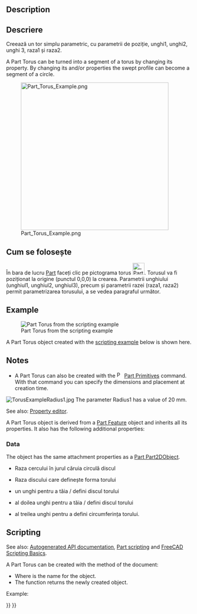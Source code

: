 <languages/>

{{Docnav
|[[Part_Cone|Cone]]
|[[Part_Tube|Tube]]
|[[Part_Workbench|Part]]
|IconL=Part_Cone.svg
|IconR=Part_Tube.svg
|IconC=Workbench_Part.svg
}}

<div class="mw-translate-fuzzy">
{{GuiCommand/ro
|Name=Part Torus
|Name/ro=Part Torus
|MenuLocation=Part → Torus
|
|Workbenches=[[Part_Workbench/ro|Part]], Complete
|SeeAlso=[[Part_CreatePrimitives/ro|Part CreatePrimitives]]
}}
</div>

== Description ==

<div class="mw-translate-fuzzy">
== Descriere ==
Creează un tor simplu parametric, cu parametrii de poziție, unghi1, unghi2, unghi 3, raza1 și raza2.
</div>

A Part Torus can be turned into a segment of a torus by changing its {{PropertyData|Angle3}} property. By changing its {{PropertyData|Angle1}} and/or {{PropertyData|Angle2}} properties the swept profile can become a segment of a circle.

[[Image:Part_Torus_Example.png|400px]]

<span id="Usage"></span>
<div class="mw-translate-fuzzy">
== Cum se folosește ==
</div>

<div class="mw-translate-fuzzy">
În bara de lucru [[Part_Workbench|Part]] faceți clic pe pictograma torus [[Image: Part Torus.png|32px]]. Torusul va fi poziționat la origine (punctul 0,0,0) la crearea.
Parametrii unghiului (unghiul1, unghiul2, unghiul3), precum și parametrii razei (raza1, raza2) permit parametrizarea torusului, a se vedea paragraful următor.
</div>

== Example ==

[[Image:Part_Torus_Scripting_Example.png|thumb|Part Torus from the scripting example]]

A Part Torus object created with the [[#Scripting|scripting example]] below is shown here.

== Notes ==

* A Part Torus can also be created with the [[Image:Part_Primitives.svg|16px]] [[Part_Primitives|Part Primitives]] command. With that command you can specify the dimensions and placement at creation time.

<span id="Properties"></span>
<div class="mw-translate-fuzzy">
[[File:TorusExampleRadius1.jpg]]
The parameter Radius1 has a value of 20 mm.
</div>

See also: [[Property_editor|Property editor]].

A Part Torus object is derived from a [[Part_Feature|Part Feature]] object and inherits all its properties. It also has the following additional properties:

=== Data ===

{{TitleProperty|Attachment}}

The object has the same attachment properties as a [[Part_Part2DObject#Data|Part Part2DObject]].

{{TitleProperty|Torus}}

<div class="mw-translate-fuzzy">
* {{Parameter|Radius1:}} Raza cercului în jurul căruia circulă discul
* {{Parameter|Radius2:}} Raza discului care definește forma torului
* {{Parameter|Angle1:}} un unghi pentru a tăia / defini discul torului
* {{Parameter|Angle2:}} al doilea unghi pentru a tăia / defini discul torului
* {{Parameter|Angle3:}} al treilea unghi pentru a defini circumferința torului.
</div>

== Scripting ==

See also: [https://freecad.github.io/SourceDoc/ Autogenerated API documentation], [[Part_scripting|Part scripting]] and [[FreeCAD_Scripting_Basics|FreeCAD Scripting Basics]].

A Part Torus can be created with the {{Incode|addObject()}} method of the document:

{{Code|code=
torus = FreeCAD.ActiveDocument.addObject("Part::Torus", "myTorus")
}}

* Where {{Incode|"myTorus"}} is the name for the object.
* The function returns the newly created object.

Example:

{{Code|code=
import FreeCAD as App

doc = App.activeDocument()

torus = doc.addObject("Part::Torus", "myTorus")
torus.Radius1 = 20
torus.Radius2 = 10
torus.Angle1 = -90
torus.Angle2 = 45
torus.Angle3 = 270
torus.Placement = App.Placement(App.Vector(1, 2, 3), App.Rotation(30, 45, 10))

doc.recompute()
}}


{{Docnav
|[[Part_Cone|Cone]]
|[[Part_Tube|Tube]]
|[[Part_Workbench|Part]]
|IconL=Part_Cone.svg
|IconR=Part_Tube.svg
|IconC=Workbench_Part.svg
}}

{{Part_Tools_navi{{#translation:}}}}
{{Userdocnavi{{#translation:}}}}